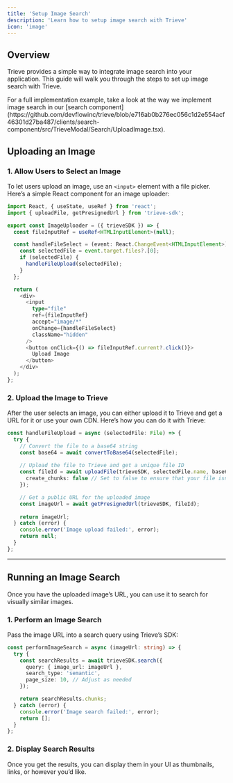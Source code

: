 ```yaml
---
title: 'Setup Image Search'
description: 'Learn how to setup image search with Trieve'
icon: 'image'
---
```


## Overview

Trieve provides a simple way to integrate image search into your application. This guide will walk you through the steps to set up image search with Trieve.

<Note>
For a full implementation example, take a look at the way we implement image search in our [search component](https://github.com/devflowinc/trieve/blob/e716ab0b276ec056c1d2e554acf46301d27ba487/clients/search-component/src/TrieveModal/Search/UploadImage.tsx).
</Note>

## Uploading an Image  

### 1. Allow Users to Select an Image  

To let users upload an image, use an `<input>` element with a file picker. Here’s a simple React component for an image uploader:  

```typescript
import React, { useState, useRef } from 'react';
import { uploadFile, getPresignedUrl } from 'trieve-sdk';

export const ImageUploader = ({ trieveSDK }) => {
  const fileInputRef = useRef<HTMLInputElement>(null);

  const handleFileSelect = (event: React.ChangeEvent<HTMLInputElement>) => {
    const selectedFile = event.target.files?.[0];
    if (selectedFile) {
      handleFileUpload(selectedFile);
    }
  };

  return (
    <div>
      <input 
        type="file" 
        ref={fileInputRef}
        accept="image/*"
        onChange={handleFileSelect}
        className="hidden"
      />
      <button onClick={() => fileInputRef.current?.click()}>
        Upload Image
      </button>
    </div>
  );
};
```

### 2. Upload the Image to Trieve  

After the user selects an image, you can either upload it to Trieve and get a URL for it or use your own CDN. Here’s how you can do it with Trieve:  

```typescript
const handleFileUpload = async (selectedFile: File) => {
  try {
    // Convert the file to a base64 string
    const base64 = await convertToBase64(selectedFile);
    
    // Upload the file to Trieve and get a unique file ID
    const fileId = await uploadFile(trieveSDK, selectedFile.name, base64, {
      create_chunks: false // Set to false to ensure that your file isn't indexed
    });

    // Get a public URL for the uploaded image
    const imageUrl = await getPresignedUrl(trieveSDK, fileId);
    
    return imageUrl;
  } catch (error) {
    console.error('Image upload failed:', error);
    return null;
  }
};
```

---

## Running an Image Search  

Once you have the uploaded image’s URL, you can use it to search for visually similar images.  

### 1. Perform an Image Search  

Pass the image URL into a search query using Trieve’s SDK:  

```typescript
const performImageSearch = async (imageUrl: string) => {
  try {
    const searchResults = await trieveSDK.search({
      query: { image_url: imageUrl },
      search_type: 'semantic',
      page_size: 10, // Adjust as needed
    });

    return searchResults.chunks;
  } catch (error) {
    console.error('Image search failed:', error);
    return [];
  }
};
```

### 2. Display Search Results  

Once you get the results, you can display them in your UI as thumbnails, links, or however you’d like.  